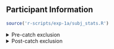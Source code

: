 ## **Participant Information**

<!-- Pre-catch Exclusion -->

```r
source('r-scripts/exp-1a/subj_stats.R')
```

<details>
  <summary>
  Pre-catch exclusion
  </summary>
  
N = `r N`
  
```r
kable(pre_catch, 'html', digits = 3) %>%
  kable_classic(full_width = T, position = "center", html_font = "Arial")
```

</details> 

<!-- Post-catch Exclusion -->

<details>
  <summary>
  Post-catch exclusion
  </summary>

N = `r (N - catch_n)`

```r
kable(post_catch, 'html', digits = 3) %>%
  kable_classic(full_width = T, position = "center", html_font = "Arial")
```

<br>

<h4>Condition totals:</h4>

```r
kable(cond_tot, "html", digits = 3) %>%
  kable_classic(full_width = T, position = "left", html_font = "Arial")
```

<br>

- Total number of catch trial exclusions = `r catch_n`.

- Catch trial exclusions were based on block 6 performance.

</details> 



